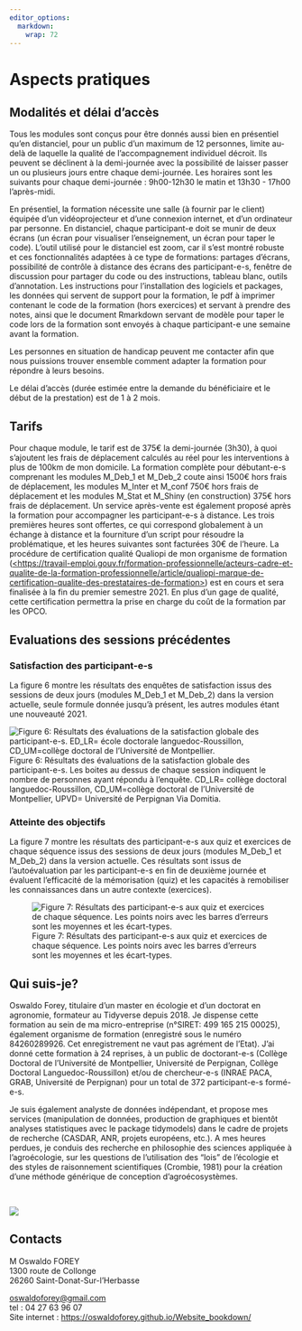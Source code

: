 ```yaml
---
editor_options: 
  markdown: 
    wrap: 72
---
```


# Aspects pratiques

## Modalités et délai d'accès

::: {align="justify"}
::: {align="justify"}
<div>

Tous les modules sont conçus pour être donnés aussi bien en présentiel
qu'en distanciel, pour un public d'un maximum de 12 personnes, limite
au-delà de laquelle la qualité de l'accompagnement individuel décroit.
Ils peuvent se déclinent à la demi-journée avec la possibilité de
laisser passer un ou plusieurs jours entre chaque demi-journée. Les
horaires sont les suivants pour chaque demi-journée : 9h00-12h30 le
matin et 13h30 - 17h00 l'après-midi.

En présentiel, la formation nécessite une salle (à fournir par le
client) équipée d'un vidéoprojecteur et d'une connexion internet, et
d'un ordinateur par personne. En distanciel, chaque participant-e doit
se munir de deux écrans (un écran pour visualiser l'enseignement, un
écran pour taper le code). L'outil utilisé pour le distanciel est zoom,
car il s'est montré robuste et ces fonctionnalités adaptées à ce type de
formations: partages d'écrans, possibilité de contrôle à distance des
écrans des participant-e-s, fenêtre de discussion pour partager du code
ou des instructions, tableau blanc, outils d'annotation. Les
instructions pour l'installation des logiciels et packages, les données
qui servent de support pour la formation, le pdf à imprimer contenant le
code de la formation (hors exercices) et servant à prendre des notes,
ainsi que le document Rmarkdown servant de modèle pour taper le code
lors de la formation sont envoyés à chaque participant-e une semaine
avant la formation.

</div>

Les personnes en situation de handicap peuvent me contacter afin que
nous puissions trouver ensemble comment adapter la formation pour
répondre à leurs besoins.

Le délai d'accès (durée estimée entre la demande du bénéficiaire et le
début de la prestation) est de 1 à 2 mois.
:::
:::

## Tarifs {#tarifs}

::: {align="justify"}
Pour chaque module, le tarif est de 375€ la demi-journée (3h30), à quoi
s'ajoutent les frais de déplacement calculés au réel pour les
interventions à plus de 100km de mon domicile. La formation complète
pour débutant-e-s comprenant les modules M_Deb_1 et M_Deb_2 coute ainsi
1500€ hors frais de déplacement, les modules M_Inter et M_conf 750€ hors
frais de déplacement et les modules M_Stat et M_Shiny (en construction)
375€ hors frais de déplacement. Un service après-vente est également
proposé après la formation pour accompagner les participant-e-s à
distance. Les trois premières heures sont offertes, ce qui correspond
globalement à un échange à distance et la fourniture d'un script pour
résoudre la problématique, et les heures suivantes sont facturées 30€ de
l'heure. La procédure de certification qualité Qualiopi de mon organisme
de formation
([\<https://travail-emploi.gouv.fr/formation-professionnelle/acteurs-cadre-et-qualite-de-la-formation-professionnelle/article/qualiopi-marque-de-certification-qualite-des-prestataires-de-formation\>](https://travail-emploi.gouv.fr/formation-professionnelle/acteurs-cadre-et-qualite-de-la-formation-professionnelle/article/qualiopi-marque-de-certification-qualite-des-prestataires-de-formation){.uri})
est en cours et sera finalisée à la fin du premier semestre 2021. En
plus d'un gage de qualité, cette certification permettra la prise en
charge du coût de la formation par les OPCO.
:::

## Evaluations des sessions précédentes

### Satisfaction des participant-e-s

::: {align="justify"}
La figure 6 montre les résultats des enquêtes de satisfaction issus des
sessions de deux jours (modules M_Deb_1 et M_Deb_2) dans la version
actuelle, seule formule donnée jusqu'à présent, les autres modules étant
une nouveauté 2021.
:::

![Figure 6: Résultats des évaluations de la satisfaction globale des
participant-e-s. ED_LR= école doctorale languedoc-Roussillon,
CD_UM=collège doctoral de l'Université de
Montpellier.](img/appreciations_evaluation.png) Figure 6: Résultats des
évaluations de la satisfaction globale des participant-e-s. Les boites
au dessus de chaque session indiquent le nombre de personnes ayant
répondu à l'enquête. CD_LR= collège doctoral languedoc-Roussillon,
CD_UM=collège doctoral de l'Université de Montpellier, UPVD= Université
de Perpignan Via Domitia.

### Atteinte des objectifs

La figure 7 montre les résultats des participant-e-s aux quiz et
exercices de chaque séquence issus des sessions de deux jours (modules
M_Deb_1 et M_Deb_2) dans la version actuelle. Ces résultats sont issus
de l'autoévaluation par les participant-e-s en fin de deuxième journée
et évaluent l'efficacité de la mémorisation (quiz) et les capacités à
remobiliser les connaissances dans un autre contexte (exercices).

![Figure 7: Résultats des participant-e-s aux quiz et exercices de
chaque séquence. Les points noirs avec les barres d'erreurs sont les
moyennes et les écart-types.](img/graphique_autoevaluation.png)

## Qui suis-je?

::: {align="justify"}
Oswaldo Forey, titulaire d'un master en écologie et d'un doctorat en
agronomie, formateur au Tidyverse depuis 2018. Je dispense cette
formation au sein de ma micro-entreprise (n°SIRET: 499 165 215 00025),
également organisme de formation (enregistré sous le numéro 84260289926.
Cet enregistrement ne vaut pas agrément de l'Etat). J'ai donné cette
formation à 24 reprises, à un public de doctorant-e-s (Collège Doctoral
de l'Université de Montpellier, Université de Perpignan, Collège
Doctoral Languedoc-Roussillon) et/ou de chercheur-e-s (INRAE PACA, GRAB,
Université de Perpignan) pour un total de 372 participant-e-s formé-e-s.

Je suis également analyste de données indépendant, et propose mes
services (manipulation de données, production de graphiques et bientôt
analyses statistiques avec le package tidymodels) dans le cadre de
projets de recherche (CASDAR, ANR, projets européens, etc.). A mes
heures perdues, je conduis des recherche en philosophie des sciences
appliquée à l'agroécologie, sur les questions de l'utilisation des
"lois" de l'écologie et des styles de raisonnement scientifiques
(Crombie, 1981) pour la création d'une méthode générique de conception
d'agroécosystèmes.
:::

<br>

![](img/le_formateur_high_res.png) <br>

## Contacts

M Oswaldo FOREY\
1300 route de Collonge\
26260 Saint-Donat-Sur-l'Herbasse

[oswaldoforey\@gmail.com](mailto:oswaldoforey@gmail.com){.email}\
tel : 04 27 63 96 07\
Site internet : <https://oswaldoforey.github.io/Website_bookdown/>
